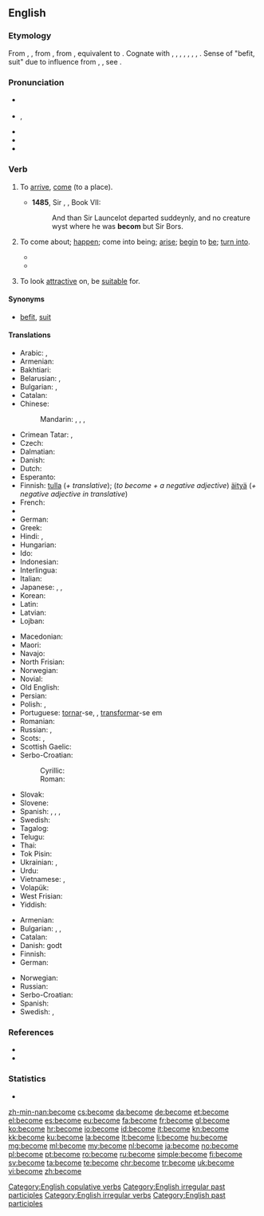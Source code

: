 ==English==

===Etymology===
From {{etyl|enm|en}} {{term|becomen|lang=enm}}, {{term|bicumen|lang=enm}}, from {{etyl|ang|en}} {{term|becuman||to come, approach, arrive, enter, meet with, fall in with; happen, befall; befit|lang=ang}}, from {{etyl|gem-pro|en}} {{term/t|gem-pro|*bikwemaną||to come around, come about, come across, come by}}, equivalent to {{prefix|be|t1=about, around|come}}. Cognate with {{etyl|sco|-}} {{term|becum||to come, arrive, reach a destination|lang=sco}}, {{etyl|frr|-}} {{term|bekommen|lang=frr}}, {{term|bykommen||to come by, obtain, receive|lang=frr}}, {{etyl|fy|-}} {{term|bikomme||to come by, obtain, receive|lang=fy}}, {{etyl|nl|-}} {{term|bekomen||to come by, obtain, receive|lang=nl}}, {{etyl|de|-}} {{term|bekommen||to get, receive, obtain|lang=de}}, {{etyl|sv|-}} {{term|bekomma||to receive, concern|lang=sv}}, {{etyl|got|-}} {{term|||tr=bikwiman|to come upon one, befall|lang=got}}. Sense of "befit, suit" due to influence from {{etyl|enm|en}} {{term|cweme|lang=enm}}, {{term|icweme|lang=enm}}, see {{l/en|queem}}. {{rfscript|got}}

===Pronunciation===
* {{a|UK}} {{IPA|/bɪˈkʌm/|/bɪˈkʊm/}}
* {{a|US}} {{IPA|/bəˈkʌm/|/bɪˈkʌm/}}, {{X-SAMPA|/b@"kVm, bI"kVm/}}
* {{audio|en-us-become.ogg|Audio (US)}}
* {{rhymes|ʌm}}
* {{hyphenation|be|come}}

===Verb===
{{en-verb|becomes|becoming|'''[[became]]''' ''or'' {{qualifier|nonstandard}} '''[[becomed]]'''|become}}

# {{context|intransitive|obsolete|lang=en}} To [[arrive]], [[come]] (to a place). {{defdate|9th-18th c.}}
#* '''1485''', Sir {{w|Thomas Malory}}, ''{{w|Le Morte d'Arthur}}'', Book VII:
#*: And than Sir Launcelot departed suddeynly, and no creature wyst where he was '''becom''' but Sir Bors.
# {{context|copulative|lang=en}} To come about; [[happen]]; come into being; [[arise]]; [[begin]] to [[be]]; [[turn into]]. {{defdate|from 12th c.}}
#* {{quote-news|year=2012|date=May 13|author=Alistair Magowan|work=BBC Sport
|title=[http://www.bbc.co.uk/sport/0/football/17973162 Sunderland 0-1 Man Utd]
|passage=Then, as the Sunderland fans' cheers bellowed around the stadium, United's title bid was over when it '''became''' apparent City had pinched a last-gasp winner to seal their first title in 44 years.}}
#* {{quote-magazine|year=2013|month=May-June|author=[http://www.americanscientist.org/authors/detail/william-e-conner-1 William E. Conner]
|title=[http://www.americanscientist.org/issues/feature/2013/3/an-acoustic-arms-race An Acoustic Arms Race]
|volume=101|issue=3|page=206-7|magazine={{w|American Scientist}}
|passage=Earless ghost swift moths '''become''' “invisible” to echolocating bats by forming mating clusters close (less than half a meter) above vegetation and effectively blending into the clutter of echoes that the bat receives from the leaves and stems around them.}}
#: {{usex|lang=en|what '''became''' of him after he was let go?;&nbsp; she '''became''' a doctor when she was 25;&nbsp; the weather will '''become''' cold after the sun goes down}}
# {{context|transitive|lang=en}} To look [[attractive]] on, be [[suitable]] for. {{defdate|from 14th c.}}
#: {{usex|lang=en|That dress really '''becomes''' you.}}

====Synonyms====
* {{sense|to be suitable for}} [[befit]], [[suit]]

====Translations====
{{trans-top|to begin to be}}
* Arabic: {{t-|ar|أصبح|tr=ʾaṣbaḥa|sc=Arab}},  {{t-|ar|صار|tr=ṣāra|sc=Arab}}
* Armenian: {{t-|hy|դառնալ|tr=daṙnal|sc=Armn}}
* Bakhtiari: {{tø|bqi|اویدن|tr=awiðen|sc=fa-Arab}}
* Belarusian: {{t-|be|станавіцца|tr=stanavícca|sc=Cyrl}} {{impf}}, {{t-|be|стаць|tr=stacʹ|sc=Cyrl}} {{pf.}}
* Bulgarian: {{t+|bg|ставам|sc=Cyrl}},  {{t-|bg|случвам се|sc=Cyrl}}
* Catalan: {{t+|ca|esdevenir}}
* Chinese:
*: Mandarin: {{t+|cmn|成|tr=chéng|sc=Hani}},  {{t|cmn|成為|sc=Hani}},  {{t+|cmn|成为|tr=chéngwéi|sc=Hani}}, {{t+|cmn|了|alt=...了|tr=...le|sc=Hani}} {{qualifier|change of state particle}}
* Crimean Tatar: {{tø|crh|olmaq}}, {{gloss|Northern dialect}} {{tø|crh|bolmaq}}
* Czech: {{t+|cs|stát|alt=stát se}}
* Dalmatian: {{tø|dlm|deventur}}
* Danish: {{t+|da|blive}}
* Dutch: {{t+|nl|worden}}
* Esperanto: {{t-|eo|iĝi}}
* Finnish: [[tulla]] (''+ translative''); (''to become + a negative adjective'') [[äityä]] (''+ negative adjective in translative'')
* French: {{t+|fr|devenir}}
* {{trreq|ka}}
* German: {{t+|de|werden}}
* Greek: {{t+|el|γίνομαι|tr=ginomai|sc=Grek}}
* Hindi: {{t-|hi|बनना|tr=bannā|sc=Deva}},  {{t-|hi|हो जाना|tr=ho jānā|sc=Deva}}
* Hungarian: {{t+|hu|lesz}}
* Ido: {{t+|io|divenar}}
* Indonesian: {{t+|id|jadi|alt=menjadi}}
* Interlingua: {{t-|ia|devenir}}
* Italian: {{t+|it|diventare}}
* Japanese: {{t+|ja|なる|alt=...になる|tr=...-ni naru}},  {{t+|ja|なる|alt=...となる|tr=...-to naru}},  {{t+|ja|成る|tr=なる, naru}}
* Korean: {{t+|ko|되다|tr=doeda|sc=Hang}}
* Latin: {{t+|la|fiō}}
* Latvian: {{t+|lv|kļūt}}
* Lojban: {{t+|jbo|binxo}}
{{trans-mid}}
* Macedonian: {{t-|mk|стане|tr=stáne|sc=Cyrl}}
* Maori: {{t-|mi|haere}}
* Navajo: {{tø|nv|hóósįįd}}
* North Frisian: {{tø|frr|wårde}}
* Norwegian: {{t+|no|bli}}
* Novial: {{tø|nov|deveni}}
* Old English: {{t-|ang|weorþan}}
* Persian: {{t+|fa|شدن|tr=šodan|sc=fa-Arab}}
* Polish: {{t+|pl|zostawać}} {{impf}}, {{t+|pl|zostać}} {{pf.}}
* Portuguese: [[tornar]]-se, {{t+|pt|virar}}, [[transformar]]-se em
* Romanian: {{t+|ro|deveni}}
* Russian: {{t+|ru|становиться|tr=stanovítʹsja|sc=Cyrl}} {{impf}},  {{t+|ru|стать|tr=statʹ|sc=Cyrl}} {{pf.}}
* Scots: {{tø|sco|becum}}, {{tø|sco|wirth}}
* Scottish Gaelic: {{t-|gd|fàs}}
* Serbo-Croatian:
*: Cyrillic: {{t-|sh|постати|sc=Cyrl}}
*: Roman: {{t-|sh|postati}}
* Slovak: {{t-|sk|stať|alt=stať sa}}
* Slovene: {{t+|sl|postati}}
* Spanish: {{t+|es|volver|alt=volverse}}, {{t+|es|hacer|alt=hacerse}}, {{t+|es|convertir|alt=convertirse}}, {{t-|es|llegar a ser}}
* Swedish: {{t+|sv|bli}}
* Tagalog: {{t-|tl|magíng}}
* Telugu: {{t+|te|అవు|tr=avu|sc=Telu}}
* Thai: {{t+|th|กลาย|tr=glaai|sc=Thai}}
* Tok Pisin: {{t-|tpi|kamap}}
* Ukrainian: {{t-|uk|ставати|tr=staváty|sc=Cyrl}} {{impf}}, {{t-|uk|стати|tr=státy|sc=Cyrl}} {{pf.}}
* Urdu: {{t-|ur|ہو جانا|tr=ho jānā|sc=ur-Arab}}
* Vietnamese: {{t+|vi|trở nên}}, {{t+|vi|trở thành}}
* Volapük: {{t+|vo|vedön}}
* West Frisian: {{t+|fy|wurde}}
* Yiddish: {{t-|yi|ווערן|sc=Hebr}}
{{trans-bottom}}

{{trans-top|to look attractive on, be suitable for}}
* Armenian: {{t-|hy|սազել|tr=sazel|sc=Armn}}
* Bulgarian: {{t+|bg|приличам|sc=Cyrl}},  {{t+|bg|подхождам|sc=Cyrl}},  {{t+|bg|отивам|sc=Cyrl}}
* Catalan: {{t+|ca|escaure}}
* Danish: {{t+|da|passe}} godt
* Finnish: {{t+|fi|pukea}}
* German: {{t+|de|stehen}}
{{trans-mid}}
* Norwegian: {{t+|no|kle}}
* Russian: {{t+|ru|идти|tr=idtí}} {{impf}}
* Serbo-Croatian: {{t-|sh|priličiti|sc=Cyrl}}
* Spanish: {{tø|es|[[quedar]] [[bien]]}}
* Swedish: {{t+|sv|klä}}, {{t+|sv|passa}}
{{trans-bottom}}

===References===
* {{R:Century 1911}}
* {{R:Webster 1913}}

===Statistics===
* {{rank|body|point|letter|347|become|became|second|United}}

[[Category:English copulative verbs]]
[[Category:English irregular past participles]]
[[Category:English irregular verbs]]
[[Category:English past participles]]

[[zh-min-nan:become]]
[[cs:become]]
[[da:become]]
[[de:become]]
[[et:become]]
[[el:become]]
[[es:become]]
[[eu:become]]
[[fa:become]]
[[fr:become]]
[[gl:become]]
[[ko:become]]
[[hr:become]]
[[io:become]]
[[id:become]]
[[it:become]]
[[kn:become]]
[[kk:become]]
[[ku:become]]
[[la:become]]
[[lt:become]]
[[li:become]]
[[hu:become]]
[[mg:become]]
[[ml:become]]
[[my:become]]
[[nl:become]]
[[ja:become]]
[[no:become]]
[[pl:become]]
[[pt:become]]
[[ro:become]]
[[ru:become]]
[[simple:become]]
[[fi:become]]
[[sv:become]]
[[ta:become]]
[[te:become]]
[[chr:become]]
[[tr:become]]
[[uk:become]]
[[vi:become]]
[[zh:become]]